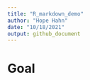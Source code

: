 ```yaml
---
title: "R_markdown_demo"
author: "Hope Hahn"
date: "10/18/2021"
output: github_document
---
```


# Goal
